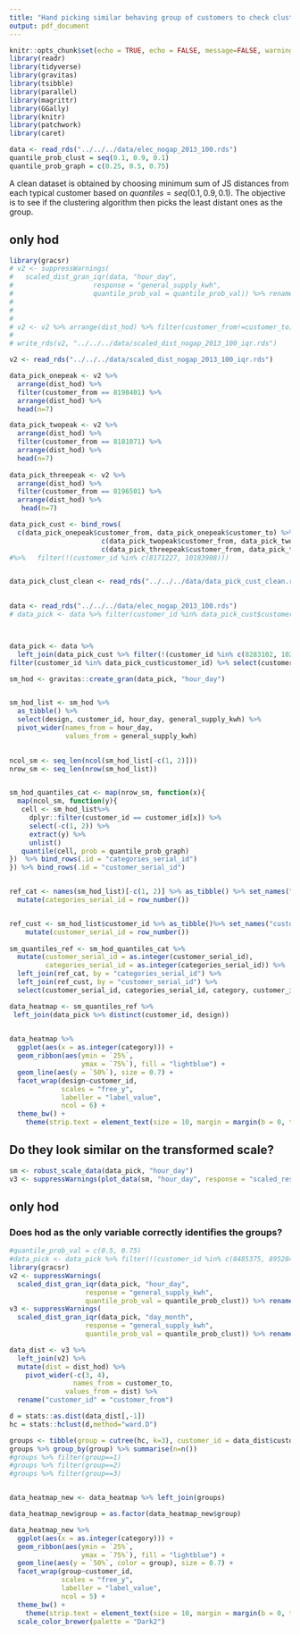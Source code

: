 ```yaml
---
title: "Hand picking similar behaving group of customers to check clustering results"
output: pdf_document
---
```


```r
knitr::opts_chunk$set(echo = TRUE, echo = FALSE, message=FALSE, warning=FALSE, cache = TRUE)
library(readr)
library(tidyverse)
library(gravitas)
library(tsibble)
library(parallel)
library(magrittr)
library(GGally)
library(knitr)
library(patchwork)
library(caret)
```


```r
data <- read_rds("../../../data/elec_nogap_2013_100.rds")
quantile_prob_clust = seq(0.1, 0.9, 0.1)
quantile_prob_graph = c(0.25, 0.5, 0.75)
```

A clean dataset is obtained by choosing minimum sum of JS distances from each typical customer based on $quantiles = seq(0.1, 0.9, 0.1)$.
The objective is to see if the clustering algorithm then picks the least distant ones as the group.

## only hod

```r

library(gracsr)
# v2 <- suppressWarnings(
#   scaled_dist_gran_iqr(data, "hour_day",
#                    response = "general_supply_kwh",
#                    quantile_prob_val = quantile_prob_val)) %>% rename("dist_hod" = "dist")
# 
# 
# 
# v2 <- v2 %>% arrange(dist_hod) %>% filter(customer_from!=customer_to)
# 
# write_rds(v2, "../../../data/scaled_dist_nogap_2013_100_iqr.rds")

v2 <- read_rds("../../../data/scaled_dist_nogap_2013_100_iqr.rds")

data_pick_onepeak <- v2 %>% 
  arrange(dist_hod) %>%
  filter(customer_from == 8198401) %>% 
  arrange(dist_hod) %>% 
  head(n=7) 

data_pick_twopeak <- v2 %>% 
  arrange(dist_hod) %>%
  filter(customer_from == 8181071) %>% 
  arrange(dist_hod) %>%
  head(n=7)
  
data_pick_threepeak <- v2 %>% 
  arrange(dist_hod) %>%
  filter(customer_from == 8196501) %>% 
  arrange(dist_hod) %>% 
   head(n=7)

data_pick_cust <- bind_rows(
  c(data_pick_onepeak$customer_from, data_pick_onepeak$customer_to) %>% unique() %>% as_tibble() %>% set_names("customer_id"),
                       c(data_pick_twopeak$customer_from, data_pick_twopeak$customer_to) %>% unique() %>% as_tibble() %>% set_names("customer_id"),
                       c(data_pick_threepeak$customer_from, data_pick_threepeak$customer_to) %>% unique() %>% as_tibble() %>% set_names("customer_id"), .id = "design") 
#%>%   filter(!(customer_id %in% c(8171227, 10183908)))


data_pick_clust_clean <- read_rds("../../../data/data_pick_cust_clean.rds")

                       
data <- read_rds("../../../data/elec_nogap_2013_100.rds")
# data_pick <- data %>% filter(customer_id %in% data_pick_cust$customer_id) %>% select(customer_id,reading_datetime, general_supply_kwh) %>% left_join(data_pick_cust)



data_pick <- data %>% 
  left_join(data_pick_cust %>% filter(!(customer_id %in% c(8283102, 10208156)))) %>% 
filter(customer_id %in% data_pick_cust$customer_id) %>% select(customer_id,reading_datetime, general_supply_kwh, design) 
```



```r

sm_hod <- gravitas::create_gran(data_pick, "hour_day")


sm_hod_list <- sm_hod %>% 
  as_tibble() %>% 
  select(design, customer_id, hour_day, general_supply_kwh) %>% 
  pivot_wider(names_from = hour_day,
              values_from = general_supply_kwh)

  
ncol_sm <- seq_len(ncol(sm_hod_list[-c(1, 2)]))
nrow_sm <- seq_len(nrow(sm_hod_list))


sm_hod_quantiles_cat <- map(nrow_sm, function(x){
  map(ncol_sm, function(y){
   cell <- sm_hod_list%>% 
     dplyr::filter(customer_id == customer_id[x]) %>% 
     select(-c(1, 2)) %>% 
     extract(y) %>% 
     unlist()
   quantile(cell, prob = quantile_prob_graph)
})  %>% bind_rows(.id = "categories_serial_id")
}) %>% bind_rows(.id = "customer_serial_id") 


ref_cat <- names(sm_hod_list)[-c(1, 2)] %>% as_tibble() %>% set_names("category") %>%  
  mutate(categories_serial_id = row_number())


ref_cust <- sm_hod_list$customer_id %>% as_tibble()%>% set_names("customer_id")  %>% 
    mutate(customer_serial_id = row_number())
  
sm_quantiles_ref <- sm_hod_quantiles_cat %>% 
  mutate(customer_serial_id = as.integer(customer_serial_id),
         categories_serial_id = as.integer(categories_serial_id)) %>%
  left_join(ref_cat, by = "categories_serial_id") %>% 
  left_join(ref_cust, by = "customer_serial_id") %>% 
  select(customer_serial_id, categories_serial_id, category, customer_id, everything())

data_heatmap <- sm_quantiles_ref %>% 
 left_join(data_pick %>% distinct(customer_id, design))
  

data_heatmap %>% 
  ggplot(aes(x = as.integer(category))) + 
  geom_ribbon(aes(ymin = `25%`, 
                  ymax = `75%`), fill = "lightblue") +
  geom_line(aes(y = `50%`), size = 0.7) +
  facet_wrap(design~customer_id, 
             scales = "free_y", 
             labeller = "label_value",
             ncol = 6) +
  theme_bw() +
    theme(strip.text = element_text(size = 10, margin = margin(b = 0, t = 0))) + xlab("hour-of-day") + ylab("demand (in Kwh)")
```
## Do they look similar on the transformed scale?

```r

sm <- robust_scale_data(data_pick, "hour_day")
v3 <- suppressWarnings(plot_data(sm, "hour_day", response = "scaled_response", nfacet = 6))
```


## only hod 
### Does hod as the only variable correctly identifies the groups?

```r
#quantile_prob_val = c(0.5, 0.75)
#data_pick <- data_pick %>% filter(!(customer_id %in% c(8485375, 8952846)))
library(gracsr)
v2 <- suppressWarnings(
  scaled_dist_gran_iqr(data_pick, "hour_day", 
                   response = "general_supply_kwh",
                   quantile_prob_val = quantile_prob_clust)) %>% rename("dist_hod" = "dist")
v3 <- suppressWarnings(
  scaled_dist_gran_iqr(data_pick, "day_month",
                   response = "general_supply_kwh", 
                   quantile_prob_val = quantile_prob_clust)) %>% rename("dist_dom" = "dist")

data_dist <- v3 %>% 
  left_join(v2) %>%
  mutate(dist = dist_hod) %>% 
    pivot_wider(-c(3, 4), 
                names_from = customer_to,
              values_from = dist) %>%
  rename("customer_id" = "customer_from")
```


```r
d = stats::as.dist(data_dist[,-1])
hc = stats::hclust(d,method="ward.D")

groups <- tibble(group = cutree(hc, k=3), customer_id = data_dist$customer_id)
groups %>% group_by(group) %>% summarise(n=n())
#groups %>% filter(group==1)
#groups %>% filter(group==2)
#groups %>% filter(group==3)


data_heatmap_new <- data_heatmap %>% left_join(groups)

data_heatmap_new$group = as.factor(data_heatmap_new$group)

data_heatmap_new %>% 
  ggplot(aes(x = as.integer(category))) + 
  geom_ribbon(aes(ymin = `25%`, 
                  ymax = `75%`), fill = "lightblue") +
  geom_line(aes(y = `50%`, color = group), size = 0.7) +
  facet_wrap(group~customer_id, 
             scales = "free_y", 
             labeller = "label_value",
             ncol = 5) +
  theme_bw() +
    theme(strip.text = element_text(size = 10, margin = margin(b = 0, t = 0))) + xlab("hour-of-day") + ylab("demand (in Kwh)") +
  scale_color_brewer(palette = "Dark2")
```



